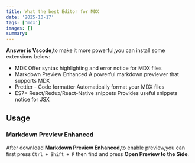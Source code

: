 ```yaml
---
title: What the best Editor for MDX
date: '2025-10-17'
tags: ['mdx']
images: []
summary: 
---
```


**Answer is Vscode**,to make it more powerful,you can install some extensions below:
+ MDX  Offer syntax highlighting and error notice for MDX files
+ Markdown Preview Enhanced  A powerful markdown previewer that supports MDX
+ Prettier - Code formatter  Automatically format your MDX files
+ ES7+ React/Redux/React-Native snippets Provides useful snippets notice for JSX

## Usage
### Markdown Preview Enhanced
After download **Markdown Preview Enhanced**,to enable preview,you can first press `Ctrl + Shift + P` then find and press **Open Preview to the Side**.


